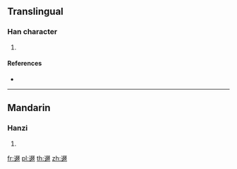 {{character info/new}}
==Translingual==

===Han character===
{{Han char|rn=162|rad=辵|as=08|sn=12|four=|canj=YEEE}}

# {{defn|Han|sort=辵08}}

====References====
* {{Han ref|kx=1259.120|dkj=38926|dj=1748.170|hdz=63854.050|uh=902B|ud=36907}}

----

==Mandarin==

===Hanzi===
{{cmn-hanzi|pin=[[jué]] ([[jue2]])|wg=chüeh<sup>2</sup>}}

# {{defn|lang=cmn|sort=辵08}}

[[fr:逫]]
[[pl:逫]]
[[th:逫]]
[[zh:逫]]